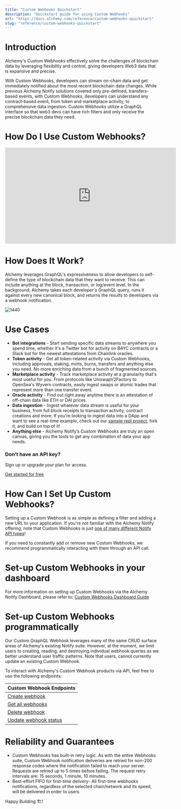 ```yaml
---
title: "Custom Webhooks Quickstart"
description: "Quickstart guide for using Custom Webhooks"
url: "https://docs.alchemy.com/reference/custom-webhooks-quickstart"
slug: "reference/custom-webhooks-quickstart"
---
```


# Introduction

Alchemy's Custom Webhooks effectively solve the challenges of blockchain data by leveraging flexibility and control, giving developers Web3 data that is expansive and precise.

With Custom Webhooks, developers can stream on-chain data and get immediately notified about the most recent blockchain data changes. While previous Alchemy Notify solutions covered only pre-defined, transfers-based events, with Custom Webhooks, developers can understand any contract-based event, from token and marketplace activity, to comprehensive data ingestion. Custom Webhooks utilize a GraphQL interface so that web3 devs can have rich filters and only receive the precise blockchain data they need.

# How Do I Use Custom Webhooks?

<iframe width="560" height="315" src="https://www.youtube.com/embed/hM1cf_7O2VY?si=BIeRB-t6pd3mu5P5" title="YouTube video player" frameborder="0" allow="accelerometer; autoplay; clipboard-write; encrypted-media; gyroscope; picture-in-picture; web-share" referrerpolicy="strict-origin-when-cross-origin" allowfullscreen></iframe>

# How Does It Work?

Alchemy leverages GraphQL's expressiveness to allow developers to self-define the type of blockchain data that they want to receive. This can include anything at the block, transaction, or log/event level. In the background, Alchemy takes each developer's GraphQL query, runs it against every new canonical block, and returns the results to developers via a webhook notification.

![1440](af71b60-Screenshot_2023-03-07_at_9.23.06_PM.png "Screenshot 2023-03-07 at 9.23.06 PM.png")

# Use Cases

* **Bot integrations** - Start sending specific data streams to anywhere you spend time, whether it's a Twitter bot for activity on BAYC contracts or a Slack bot for the newest attestations from Chainlink oracles.
* **Token activity** - Get all token-related activity via Custom Webhooks, including approvals, staking, mints, burns, transfers and anything else you need. No more enriching data from a bunch of fragmented sources.
* **Marketplace activity** - Track marketplace activity at a granularity that's most useful for you. From protocols like UniswapV2Factory to OpenSea's Wyvern contracts, easily ingest swaps or atomic trades that represent more than one transfer event.
* **Oracle activity** - Find out right away anytime there is an attestation of off-chain data like ETH or DAI prices.
* **Data ingestion** - Ingest whatever data stream is useful for your business, from full block receipts to transaction activity, contract creations and more. If you're looking to ingest data into a DApp and want to see a real-time example, check out our [sample repl project](https://replit.com/@AlLuken/ETH-USDC-Custom-Webhook#index.js), fork it, and build on top of it!
* **Anything else** - Alchemy Notify’s Custom Webhooks are truly an open canvas, giving you the tools to get any combination of data your app needs.

### Don’t have an API key?

Sign up or upgrade your plan for access.

[Get started for free](https://dashboard.alchemy.com/signup/?a=a82992b699)

# How Can I Set Up Custom Webhooks?

Setting up a Custom Webhook is as simple as defining a filter and adding a new URL to your application. If you're not familiar with the Alchemy Notify offering, note that Custom Webhooks is just [one of many different Notify API types](/reference/webhook-types)!

<Warning>
  If you need to constantly add or remove new Custom Webhooks, we recommend programmatically interacting with them through an API call.
</Warning>

# Set-up Custom Webhooks in your dashboard

For more information on setting up Custom Webhooks via the Alchemy Notify Dashboard, please refer to: [Custom Webhooks Dashboard Guide](/reference/custom-webhook#how-to-set-up-custom-webhooks)

# Set-up Custom Webhooks programmatically

Our Custom GraphQL Webhook leverages many of the same CRUD surface areas of Alchemy's existing Notify suite. However, at the moment, we limit users to creating, reading, and destroying individual webhook queries as we better understand user traffic patterns. Note that users, cannot currently update an existing Custom Webhook.

To interact with Alchemy's Custom Webhook products via API, feel free to use the following endpoints:

| Custom Webhook Endpoints                           |
| -------------------------------------------------- |
| [Create webhook](/reference/create-webhook)        |
| [Get all webhooks](/reference/team-webhooks)       |
| [Delete webhook](/reference/delete-webhook)        |
| [Update webhook status](/reference/update-webhook) |

# Reliability and Guarantees

* Custom Webhooks has built-in retry logic. As with the entire Webhooks suite, Custom Webhook notification deliveries are retried for non-200 response codes where the notification failed to reach your server. Requests are retried up to 5 times before failing. The request retry intervals are: 15 seconds, 1 minute, 10 minutes.
* Best-effort FIFO for first-time delivery- All first-time webhooks notifications, regardless of the selected chain/network and its speed, will be delivered in order to users

Happy Building 🏗️!
